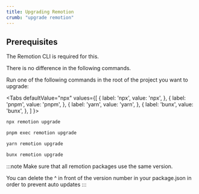 ```yaml
---
title: Upgrading Remotion
crumb: "upgrade remotion"
---
```



## Prerequisites

The Remotion CLI is required for this. 

There is no difference in the following commands.

Run one of the following commands in the root of the project you want to upgrade:

<Tabs
defaultValue="npx"
values={[
{ label: 'npx', value: 'npx', },
{ label: 'pnpm', value: 'pnpm', },
{ label: 'yarn', value: 'yarn', },
{ label: 'bunx', value: 'bunx', },
]
}>
<TabItem value="npx">

```bash
npx remotion upgrade
```

  </TabItem>

  <TabItem value="pnpm">

```bash
pnpm exec remotion upgrade
```

  </TabItem>

  <TabItem value="yarn">

```bash
yarn remotion upgrade
```

  </TabItem>

  <TabItem value="bunx">

```bash
bunx remotion upgrade
```

  </TabItem>
</Tabs>

:::note
Make sure that all remotion packages use the same version.

You can delete the ^ in front of the version number in your package.json in order to prevent auto updates
:::


